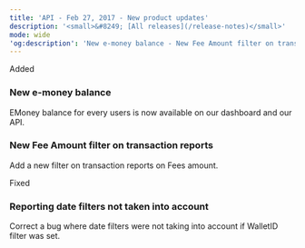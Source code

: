 ```yaml
---  
title: 'API - Feb 27, 2017 - New product updates'  
description: '<small>&#8249; [All releases](/release-notes)</small>'  
mode: wide  
'og:description': 'New e-money balance - New Fee Amount filter on transaction reports - Reporting date filters not taken into account'  
---  
```

  
  <div class="pill pill-green rn-pill">Added</div> 
  
### New e-money balance  

EMoney balance for every users is now available on our dashboard and our API. 
  
### New Fee Amount filter on transaction reports  

Add a new filter on transaction reports on Fees amount.  
  <div class="pill pill-orange rn-pill">Fixed</div> 
  
### Reporting date filters not taken into account  

Correct a bug where date filters were not taking into account if WalletID filter was set.